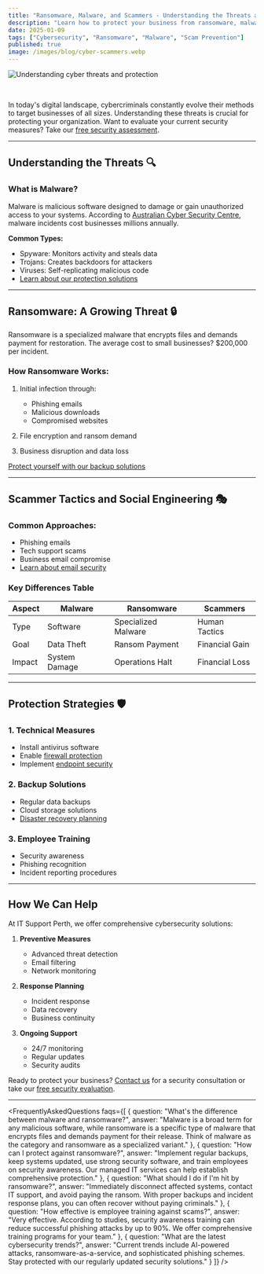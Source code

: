 ```yaml
---
title: "Ransomware, Malware, and Scammers - Understanding the Threats and Protecting Your Business (2025 Guide)"
description: "Learn how to protect your business from ransomware, malware, and scammers. Discover key differences between cyber threats and implement effective security measures to safeguard your systems."
date: 2025-01-09
tags: ["Cybersecurity", "Ransomware", "Malware", "Scam Prevention"]
published: true
image: /images/blog/cyber-scammers.webp
---
```


<Image
    src="/images/blog/cyber-scammers.webp"
    alt="Understanding cyber threats and protection"
    layout="responsive"
    width={800}
    height={600}
    className="rounded-lg w-full py-5"
/>

<br />

In today's digital landscape, cybercriminals constantly evolve their methods to target businesses of all sizes. Understanding these threats is crucial for protecting your organization. Want to evaluate your current security measures? Take our [free security assessment](/services-and-solutions/it-security-solutions#free-security-assessment).

---

## Understanding the Threats 🔍

### What is Malware?
Malware is malicious software designed to damage or gain unauthorized access to your systems. According to <a href="https://www.cyber.gov.au/acsc/view-all-content/threats/malware" target="_blank" rel="noopener noreferrer">Australian Cyber Security Centre</a>, malware incidents cost businesses millions annually.

**Common Types:**
- Spyware: Monitors activity and steals data
- Trojans: Creates backdoors for attackers
- Viruses: Self-replicating malicious code
- [Learn about our protection solutions](/services-and-solutions/it-security-solutions)

---

## Ransomware: A Growing Threat 🔒

Ransomware is a specialized malware that encrypts files and demands payment for restoration. The average cost to small businesses? $200,000 per incident.

### How Ransomware Works:
1. Initial infection through:
   - Phishing emails
   - Malicious downloads
   - Compromised websites

2. File encryption and ransom demand
3. Business disruption and data loss

[Protect yourself with our backup solutions](/services-and-solutions/backup-and-disaster-recovery-solutions)

---

## Scammer Tactics and Social Engineering 🎭

### Common Approaches:
- Phishing emails
- Tech support scams
- Business email compromise
- [Learn about email security](/services-and-solutions/it-security-solutions)

### Key Differences Table

| Aspect | Malware | Ransomware | Scammers |
|--------|---------|------------|-----------|
| Type | Software | Specialized Malware | Human Tactics |
| Goal | Data Theft | Ransom Payment | Financial Gain |
| Impact | System Damage | Operations Halt | Financial Loss |

---

## Protection Strategies 🛡️

### 1. Technical Measures
- Install antivirus software
- Enable [firewall protection](/services-and-solutions/firewall-service)
- Implement [endpoint security](/services-and-solutions/managed-it-services-provider)

### 2. Backup Solutions
- Regular data backups
- Cloud storage solutions
- [Disaster recovery planning](/services-and-solutions/backup-and-disaster-recovery-solutions)

### 3. Employee Training
- Security awareness
- Phishing recognition
- Incident reporting procedures

---

## How We Can Help

At IT Support Perth, we offer comprehensive cybersecurity solutions:

1. **Preventive Measures**
   - Advanced threat detection
   - Email filtering
   - Network monitoring

2. **Response Planning**
   - Incident response
   - Data recovery
   - Business continuity

3. **Ongoing Support**
   - 24/7 monitoring
   - Regular updates
   - Security audits

Ready to protect your business? [Contact us](/contact-us) for a security consultation or take our [free security evaluation](/services-and-solutions/it-security-solutions#free-security-assessment).

---

<FrequentlyAskedQuestions faqs={[
  {
    question: "What's the difference between malware and ransomware?",
    answer: "Malware is a broad term for any malicious software, while ransomware is a specific type of malware that encrypts files and demands payment for their release. Think of malware as the category and ransomware as a specialized variant."
  },
  {
    question: "How can I protect against ransomware?",
    answer: "Implement regular backups, keep systems updated, use strong security software, and train employees on security awareness. Our managed IT services can help establish comprehensive protection."
  },
  {
    question: "What should I do if I'm hit by ransomware?",
    answer: "Immediately disconnect affected systems, contact IT support, and avoid paying the ransom. With proper backups and incident response plans, you can often recover without paying criminals."
  },
  {
    question: "How effective is employee training against scams?",
    answer: "Very effective. According to studies, security awareness training can reduce successful phishing attacks by up to 90%. We offer comprehensive training programs for your team."
  },
  {
    question: "What are the latest cybersecurity trends?",
    answer: "Current trends include AI-powered attacks, ransomware-as-a-service, and sophisticated phishing schemes. Stay protected with our regularly updated security solutions."
  }
]} /> 